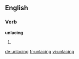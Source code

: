 ==English==

===Verb===
'''unlacing'''

# {{third-person singular of|unlace}}

[[de:unlacing]]
[[fr:unlacing]]
[[vi:unlacing]]